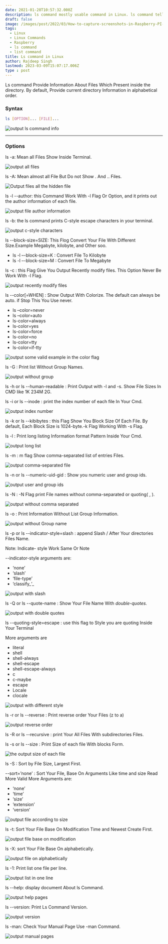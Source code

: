 ```yaml
---
date: 2021-01-28T10:57:32.000Z
description: ls command mostly usable command in Linux. ls command tells us all the presenting files in the directory.
draft: false
image: /images/post/2022/03/How-to-capture-screenshots-in-Raspberry-PI-4--2-.png
tags:
  - Linux
  - Linux Commands
  - Raspberry
  - ls command
  - list command
title: Ls command in Linux
author: Rajdeep Singh
lastmod: 2023-03-09T15:07:17.006Z
type : post
---
```


Ls command Provide Information About Files Which Present inside the directory.
By default, Provide current directory Information in alphabetical order.

### Syntax

```bash
ls [OPTION]... [FILE]...
```

![output ls command info](/images/post/2021/01/ls-command-1.png "output ls command info")

---

### Options

ls -a: Mean all Files Show Inside Terminal.

![output all files](/images/post/2021/01/ls-command-all-2.png "output all files")

ls -A: Mean almost all File But Do not Show . And .. Files.

![Output files all the hidden file](/images/post/2021/01/ls-command-without-dots-1.png "Output files without . And ..")

ls -l --author: this Command Work With -l Flag Or Option, and it prints out the
author information of each file.

![output file author information](/images/post/2021/01/ls-command-all-show-author-1.png "output file author information")

ls -b: the ls command prints C-style escape characters in your terminal.

![output c-style characters](/images/post/2021/01/ls-command-with-c-style-2.png "output c-style characters")

ls --block-size=SIZE: This Flog Convert Your File With Different Size.Example
Megabyte, kilobyte, and Other soo.

- ls -l –-block-size=K : Convert File To Kilobyte
- ls -l –-block-size=M : Convert File To Megabyte

ls -c : this Flag Give You Output Recently modify files. This Option Never Be
Work With -l Flag.

![output recently modify files](/images/post/2021/01/Recently-modify-file-2.png "output recently modify files")

ls --color[=WHEN] : Show Output With Colorize. The default can always be auto.
if Stop This You Use never.

- ls –color=never
- ls –color=auto
- ls-color=always
- ls-color=yes
- ls-color=force
- ls-color=no
- ls-color=tty
- ls-color=if-tty

![output some valid example in the color flag](/images/post/2021/01/ls-command-arguments.png "output some valid example in the color flag")

ls -G : Print list Without Group Names.

![output without group](/images/post/2021/01/outputwith-out-group.png "output without group")

ls -h or ls --human-readable : Print Output with -l and -s. Show File Sizes In
CMD like 1K 234M 2G.

ls -i or ls --inode : print the index number of each file In Your Cmd.

![output index number](/images/post/2021/01/print-index-number.png "output index number")

ls -k or ls --kibibytes : this Flag Show You Block Size Of Each File. By
default, Each Block Size is 1024-byte.-k Flag Working With -s Flag.

ls -l : Print long listing Information format Pattern Inside Your Cmd.

![output long list](/images/post/2021/01/ls-command-long-list.png "output long list")

ls -m : m flag Show comma-separated list of entries Files.

![output comma-separated file](/images/post/2021/01/ls-command--with-comma-1.png "output comma-separated file")

ls -n or ls --numeric-uid-gid : Show you numeric user and group ids.

![output user and group ids](/images/post/2021/01/output-group-ids.png "output user and group ids")

ls -N : -N Flag print File names without comma-separated or quoting( , ).

![output without comma separated](/images/post/2021/01/output-without-comma-saprate.png "output without comma separated")

ls -o : Print Information Without List Group Information.

![output without Group name](/images/post/2021/01/ls--o.png "output without Group name")

ls -p or ls --indicator-style=slash : append Slash / After Your directories
Files Name.

Note: Indicate- style Work Same Or Note

--indicator-style arguments are:

- ‘none’
- ‘slash’
- ‘file-type’
- ‘classify_’_

![output with slash](/images/post/2021/01/ls--p.png "output with slash")

ls -Q or ls --quote-name : Show Your File Name With _double-quotes._

![output with double quotes](/images/post/2021/01/ls-Q.png "output with double quotes")

ls --quoting-style=escape : use this flag to Style you are quoting Inside Your
Terminal

More arguments are

- literal
- shell
- shell-always
- shell-escape
- shell-escape-always
- c
- c-maybe
- escape
- Locale
- clocale

![output with different style](/images/post/2021/01/ls-escape.png "output with different style")

ls -r or ls --reverse : Print reverse order Your Files (z to a)

![output reverse order](/images/post/2021/01/ls--r.png "output reverse order")

ls -R or ls --recursive : print Your All Files With subdirectories Files.

ls -s or ls --size : Print Size of each file With blocks Form.

![the output size of each file](/images/post/2021/01/ls--s.png.png "the output size of each file")

ls -S : Sort by File Size, Largest First.

--sort=’none’ : Sort Your File, Base On Arguments Like time and size Read More
Valid More Arguments are:

- ‘none’
- ‘time’
- ‘size’
- ‘extension’
- ‘version’

![output file according to size](/images/post/2021/01/ls--S.png "output file according to size")

ls -t: Sort Your File Base On Modification Time and Newest Create First.

![output file base on modification](/images/post/2021/01/ls--t.png "output file base on modification")

ls -X: sort Your File Base On alphabetically.

![output file on alphabetically](/images/post/2021/01/ls--X.png "output file on alphabetically")

ls -1: Print list one file per line.

![output list in one line](/images/post/2021/01/ls--1.png "output list in one line")

ls --help: display document About ls Command.

![output help pages](/images/post/2021/01/ls---help.png "output help pages")

ls --version: Print Ls Command Version.

![output version](/images/post/2021/01/ls--v.png "output version")

ls -man: Check Your Manual Page Use -man Command.

![output manual pages](/images/post/2021/01/man--ls.png "output manual pages")
